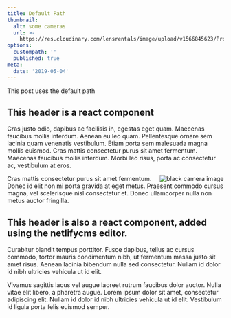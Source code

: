 ```yaml
---
title: Default Path
thumbnail:
  alt: some cameras
  url: >-
    https://res.cloudinary.com/lensrentals/image/upload/v1566845623/Profoto-Comparison-300x200_sgsngw.jpg
options:
  custompath: ''
  published: true
meta:
  date: '2019-05-04'
---
```

This post uses the default path

## This header is a react component

Cras justo odio, dapibus ac facilisis in, egestas eget quam. Maecenas faucibus mollis interdum. Aenean eu leo quam. Pellentesque ornare sem lacinia quam venenatis vestibulum. Etiam porta sem malesuada magna mollis euismod. Cras mattis consectetur purus sit amet fermentum. Maecenas faucibus mollis interdum. Morbi leo risus, porta ac consectetur ac, vestibulum at eros.

<img src="https://res.cloudinary.com/lensrentals/image/upload/v1566845623/Profoto-Comparison-300x200_sgsngw.jpg" alt="black camera image" title="title should be required: false, not isRequired: False." align="right" small="true" />

Cras mattis consectetur purus sit amet fermentum. Donec id elit non mi porta gravida at eget metus. Praesent commodo cursus magna, vel scelerisque nisl consectetur et. Donec ullamcorper nulla non metus auctor fringilla.

## This header is also a react component, added using the netlifycms editor.

Curabitur blandit tempus porttitor. Fusce dapibus, tellus ac cursus commodo, tortor mauris condimentum nibh, ut fermentum massa justo sit amet risus. Aenean lacinia bibendum nulla sed consectetur. Nullam id dolor id nibh ultricies vehicula ut id elit.

Vivamus sagittis lacus vel augue laoreet rutrum faucibus dolor auctor. Nulla vitae elit libero, a pharetra augue. Lorem ipsum dolor sit amet, consectetur adipiscing elit. Nullam id dolor id nibh ultricies vehicula ut id elit. Vestibulum id ligula porta felis euismod semper.
